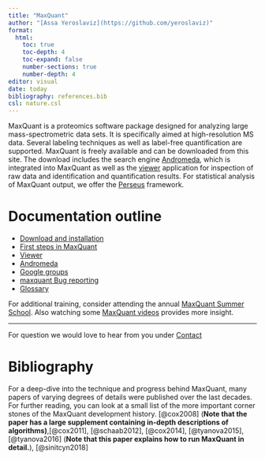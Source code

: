 ```yaml
---
title: "MaxQuant"
author: "[Assa Yeroslaviz](https://github.com/yeroslaviz)"
format: 
  html:
    toc: true
    toc-depth: 4
    toc-expand: false
    number-sections: true
    number-depth: 4
editor: visual
date: today
bibliography: references.bib
csl: nature.csl
---
```


MaxQuant is a proteomics software package designed for analyzing large mass-spectrometric data sets. It is specifically aimed at high-resolution MS data. Several labeling techniques as well as label-free quantification are supported. MaxQuant is freely available and can be downloaded from this site. The download includes the search engine [Andromeda](andromeda_instructions.html), which is integrated into MaxQuant as well as the [viewer](viewer_instructions.html) application for inspection of raw data and identification and quantification results. For statistical analysis of MaxQuant output, we offer the [Perseus](perseus_instructions.html) framework.

# Documentation outline

-   [Download and installation](Download_Installation.html)
-   [First steps in MaxQuant](MQ_FirstSteps.html)
-   [Viewer](viewer_instructions.html)
-   [Andromeda](andromeda_instructions.html)
-   [Google groups](https://groups.google.com/g/maxquant-list?pli=1)
-   [maxquant Bug reporting](https://github.com/cox-labs/CoxLab_Bug_Reporting)
-   [Glossary](docs/Glossary.html)

For additional training, consider attending the annual [MaxQuant Summer School](https://maxquant.org/summer_school/). Also watching some [MaxQuant videos](https://www.youtube.com/c/MaxQuantChannel) provides more insight.

------------------------------------------------------------------------

For question we would love to hear from you under [Contact](contact.html)

# Bibliography

For a deep-dive into the technique and progress behind MaxQuant, many papers of varying degrees of details were published over the last decades. For further reading, you can look at a small list of the more important corner stones of the MaxQuant development history. [@cox2008] (**Note that the paper has a large supplement containing in-depth descriptions of algorithms)**,[@cox2011], [@schaab2012], [@cox2014], [@tyanova2015], [@tyanova2016] (**Note that this paper explains how to run MaxQuant in detail.**), [@sinitcyn2018]
